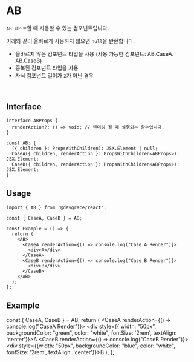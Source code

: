 
# AB

`AB 테스트`할 때 사용할 수 있는 컴포넌트입니다. 

아래와 같이 올바르게 사용하지 않으면 `null`을 반환합니다.

- 올바르지 않은 컴포넌트 타입을 사용 (사용 가능한 컴포넌트: AB.CaseA. AB.CaseB)
- 중복된 컴포넌트 타입을 사용
- 자식 컴포넌트 길이가 `2`가 아닌 경우

<br />

## Interface
```tsx
interface ABProps {
  renderAction?: () => void; // 렌더링 될 때 실행되는 함수입니다.
}

const AB: {
  ({ children }: PropsWithChildren): JSX.Element | null;
  CaseA({ children, renderAction }: PropsWithChildren<ABProps>): JSX.Element;
  CaseB({ children, renderAction }: PropsWithChildren<ABProps>): JSX.Element;
}
```

## Usage

```tsx
import { AB } from '@devgrace/react';

const { CaseA, CaseB } = AB;

const Example = () => {
  return (
    <AB>
      <CaseA renderAction={() => console.log("Case A Render")}>
        <div>A</div>
      </CaseA>
      <CaseB renderAction={() => console.log("Case B Render")}>
        <div>B</div>
      </CaseB>
    </AB>
  );
}; 
```

## Example

  const { CaseA, CaseB } = AB;
  return (
    <AB>
      <CaseA renderAction={() => console.log("CaseA Render")}>
        <div style={{ width: "50px", backgroundColor: "green", color: "white", fontSize: '2rem', textAlign: 'center'}}>A</div>
      </CaseA>
      <CaseB renderAction={() => console.log("CaseB Render")}>
        <div style={{width: "50px", backgroundColor: "blue", color: "white", fontSize: '2rem', textAlign: 'center'}}>B</div>
      </CaseB>
    </AB>
  );
};

<Example />